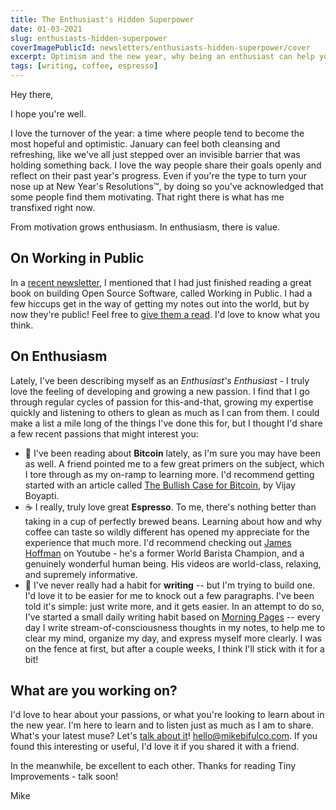 ```yaml
---
title: The Enthusiast's Hidden Superpower
date: 01-03-2021
slug: enthusiasts-hidden-superpower
coverImagePublicId: newsletters/enthusiasts-hidden-superpower/cover
excerpt: Optimism and the new year, why being an enthusiast can help you build a better product, espresso drinking and daily writing.
tags: [writing, coffee, espresso]
---
```


Hey there,

I hope you're well.

I love the turnover of the year: a time where people tend to become the most hopeful and optimistic. January can feel both cleansing and refreshing, like we've all just stepped over an invisible barrier that was holding something back. I love the way people share their goals openly and reflect on their past year's progress. Even if you're the type to turn your nose up at New Year's Resolutions™️, by doing so you've acknowledged that some people find them motivating. That right there is what has me transfixed right now.

From motivation grows enthusiasm. In enthusiasm, there is value.

## On Working in Public

In a [recent newsletter](https://mikebifulco.com/newsletter/on-seasonal-change-open-source-carbon-offsets), I mentioned that I had just finished reading a great book on building Open Source Software, called Working in Public. I had a few hiccups get in the way of getting my notes out into the world, but by now they're public! Feel free to [give them a read](https://mikebifulco.com/posts/working-in-public). I'd love to know what you think.

## On Enthusiasm

Lately, I've been describing myself as an _Enthusiast's Enthusiast_ - I truly love the feeling of developing and growing a new passion. I find that I go through regular cycles of passion for this-and-that, growing my expertise quickly and listening to others to glean as much as I can from them. I could make a list a mile long of the things I've done this for, but I thought I'd share a few recent passions that might interest you:

- 🧧 I've been reading about **Bitcoin** lately, as I'm sure you may have been as well. A friend pointed me to a few great primers on the subject, which I tore through as my on-ramp to learning more. I'd recommend getting started with an article called [The Bullish Case for Bitcoin](https://vijayboyapati.medium.com/the-bullish-case-for-bitcoin-6ecc8bdecc1), by Vijay Boyapti.
- ☕ I really, truly love great **Espresso**. To me, there's nothing better than taking in a cup of perfectly brewed beans. Learning about how and why coffee can taste so wildly different has opened my appreciate for the experience that much more. I'd recommend checking out [James Hoffman](https://www.youtube.com/channel/UCMb0O2CdPBNi-QqPk5T3gsQ) on Youtube - he's a former World Barista Champion, and a genuinely wonderful human being. His videos are world-class, relaxing, and supremely informative.
- 📝 I've never really had a habit for **writing** -- but I'm trying to build one. I'd love it to be easier for me to knock out a few paragraphs. I've been told it's simple: just write more, and it gets easier. In an attempt to do so, I've started a small daily writing habit based on [Morning Pages](https://juliacameronlive.com/basic-tools/morning-pages/) -- every day I write stream-of-consciousness thoughts in my notes, to help me to clear my mind, organize my day, and express myself more clearly. I was on the fence at first, but after a couple weeks, I think I'll stick with it for a bit!

## What are you working on?

I'd love to hear about your passions, or what you're looking to learn about in the new year. I'm here to learn and to listen just as much as I am to share. What's your latest muse? Let's [talk about it](mailto:hello@mikebifulco.com)! hello@mikebifulco.com. If you found this interesting or useful, I'd love it if you shared it with a friend.

In the meanwhile, be excellent to each other. Thanks for reading Tiny Improvements - talk soon!

Mike
